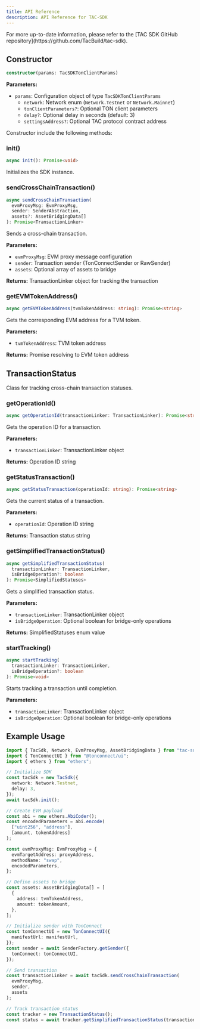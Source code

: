 ```yaml
---
title: API Reference
description: API Reference for TAC-SDK
---
```


<Info>
  For more up-to-date information, please refer to the [TAC SDK GitHub
  repository](https://github.com/TacBuild/tac-sdk).
</Info>

## Constructor

```typescript
constructor(params: TacSDKTonClientParams)
```

**Parameters:**

- `params`: Configuration object of type `TacSDKTonClientParams`
  - `network`: Network enum (`Network.Testnet` or `Network.Mainnet`)
  - `tonClientParameters?`: Optional TON client parameters
  - `delay?`: Optional delay in seconds (default: 3)
  - `settingsAddress?`: Optional TAC protocol contract address

Constructor include the following methods:

### init()

```typescript
async init(): Promise<void>
```

Initializes the SDK instance.

### sendCrossChainTransaction()

```typescript
async sendCrossChainTransaction(
  evmProxyMsg: EvmProxyMsg,
  sender: SenderAbstraction,
  assets?: AssetBridgingData[]
): Promise<TransactionLinker>
```

Sends a cross-chain transaction.

**Parameters:**

- `evmProxyMsg`: EVM proxy message configuration
- `sender`: Transaction sender (TonConnectSender or RawSender)
- `assets`: Optional array of assets to bridge

**Returns:** TransactionLinker object for tracking the transaction

### getEVMTokenAddress()

```typescript
async getEVMTokenAddress(tvmTokenAddress: string): Promise<string>
```

Gets the corresponding EVM address for a TVM token.

**Parameters:**

- `tvmTokenAddress`: TVM token address

**Returns:** Promise resolving to EVM token address

## TransactionStatus

Class for tracking cross-chain transaction statuses.

### getOperationId()

```typescript
async getOperationId(transactionLinker: TransactionLinker): Promise<string>
```

Gets the operation ID for a transaction.

**Parameters:**

- `transactionLinker`: TransactionLinker object

**Returns:** Operation ID string

### getStatusTransaction()

```typescript
async getStatusTransaction(operationId: string): Promise<string>
```

Gets the current status of a transaction.

**Parameters:**

- `operationId`: Operation ID string

**Returns:** Transaction status string

### getSimplifiedTransactionStatus()

```typescript
async getSimplifiedTransactionStatus(
  transactionLinker: TransactionLinker,
  isBridgeOperation?: boolean
): Promise<SimplifiedStatuses>
```

Gets a simplified transaction status.

**Parameters:**

- `transactionLinker`: TransactionLinker object
- `isBridgeOperation`: Optional boolean for bridge-only operations

**Returns:** SimplifiedStatuses enum value

### startTracking()

```typescript
async startTracking(
  transactionLinker: TransactionLinker,
  isBridgeOperation?: boolean
): Promise<void>
```

Starts tracking a transaction until completion.

**Parameters:**

- `transactionLinker`: TransactionLinker object
- `isBridgeOperation`: Optional boolean for bridge-only operations

## Example Usage

```typescript
import { TacSdk, Network, EvmProxyMsg, AssetBridgingData } from "tac-sdk";
import { TonConnectUI } from "@tonconnect/ui";
import { ethers } from "ethers";

// Initialize SDK
const tacSdk = new TacSdk({
  network: Network.Testnet,
  delay: 3,
});
await tacSdk.init();

// Create EVM payload
const abi = new ethers.AbiCoder();
const encodedParameters = abi.encode(
  ["uint256", "address"],
  [amount, tokenAddress]
);

const evmProxyMsg: EvmProxyMsg = {
  evmTargetAddress: proxyAddress,
  methodName: "swap",
  encodedParameters,
};

// Define assets to bridge
const assets: AssetBridgingData[] = [
  {
    address: tvmTokenAddress,
    amount: tokenAmount,
  },
];

// Initialize sender with TonConnect
const tonConnectUI = new TonConnectUI({
  manifestUrl: manifestUrl,
});
const sender = await SenderFactory.getSender({
  tonConnect: tonConnectUI,
});

// Send transaction
const transactionLinker = await tacSdk.sendCrossChainTransaction(
  evmProxyMsg,
  sender,
  assets
);

// Track transaction status
const tracker = new TransactionStatus();
const status = await tracker.getSimplifiedTransactionStatus(transactionLinker);
```
